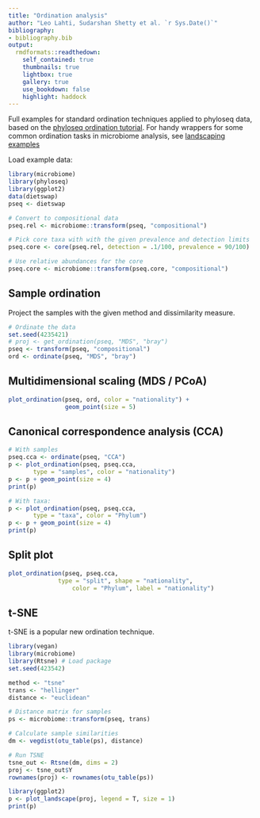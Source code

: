 ---
title: "Ordination analysis"
author: "Leo Lahti, Sudarshan Shetty et al. `r Sys.Date()`"
bibliography: 
- bibliography.bib
output:
  rmdformats::readthedown:
    self_contained: true
    thumbnails: true
    lightbox: true
    gallery: true
    use_bookdown: false
    highlight: haddock
---
<!--
  %\VignetteEngine{knitr::rmarkdown}
  %\VignetteIndexEntry{microbiome tutorial - ordination}
  %\usepackage[utf8]{inputenc}
  %\VignetteEncoding{UTF-8}  
-->




Full examples for standard ordination techniques applied to phyloseq data, based on the [phyloseq ordination tutorial](http://joey711.github.io/phyloseq/plot_ordination-examples.html). For handy wrappers for some common ordination tasks in microbiome analysis, see [landscaping examples](Landscaping.html)


Load example data:

```{r ordination1, message=FALSE, warning=FALSE, eval=TRUE}
library(microbiome)
library(phyloseq)
library(ggplot2)
data(dietswap)
pseq <- dietswap

# Convert to compositional data
pseq.rel <- microbiome::transform(pseq, "compositional")

# Pick core taxa with with the given prevalence and detection limits
pseq.core <- core(pseq.rel, detection = .1/100, prevalence = 90/100)

# Use relative abundances for the core
pseq.core <- microbiome::transform(pseq.core, "compositional")
```


## Sample ordination

Project the samples with the given method and dissimilarity measure. 

```{r ordination2, message=FALSE, warning=FALSE, results="hide"}
# Ordinate the data
set.seed(4235421)
# proj <- get_ordination(pseq, "MDS", "bray")
pseq <- transform(pseq, "compositional")
ord <- ordinate(pseq, "MDS", "bray")
```


## Multidimensional scaling (MDS / PCoA)

```{r ordination-ordinate23, warning=FALSE, message=FALSE, fig.width=10, fig.height=8, out.width="200px"}
plot_ordination(pseq, ord, color = "nationality") +
                geom_point(size = 5)
```


## Canonical correspondence analysis (CCA)

```{r ordination-ordinate24a, warning=FALSE, message=FALSE, fig.width=8, fig.height=6, fig.show="hold", out.width="400px"}
# With samples
pseq.cca <- ordinate(pseq, "CCA")
p <- plot_ordination(pseq, pseq.cca,
       type = "samples", color = "nationality")
p <- p + geom_point(size = 4)
print(p)

# With taxa:
p <- plot_ordination(pseq, pseq.cca,
       type = "taxa", color = "Phylum")
p <- p + geom_point(size = 4)
print(p)
```


## Split plot

```{r ordination-ordinate25, warning=FALSE, message=FALSE, fig.width=14, fig.height=5}
plot_ordination(pseq, pseq.cca,
		      type = "split", shape = "nationality", 
    		      color = "Phylum", label = "nationality")
```



## t-SNE

t-SNE is a popular new ordination technique.

```{r tsne, warning=FALSE, message=FALSE, fig.width=14, fig.height=5}
library(vegan)
library(microbiome)
library(Rtsne) # Load package
set.seed(423542)

method <- "tsne"
trans <- "hellinger"
distance <- "euclidean"

# Distance matrix for samples
ps <- microbiome::transform(pseq, trans)

# Calculate sample similarities
dm <- vegdist(otu_table(ps), distance)

# Run TSNE
tsne_out <- Rtsne(dm, dims = 2) 
proj <- tsne_out$Y
rownames(proj) <- rownames(otu_table(ps))

library(ggplot2)
p <- plot_landscape(proj, legend = T, size = 1) 
print(p)
```

